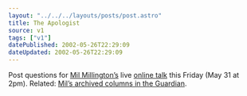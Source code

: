 ```yaml
---
layout: "../../../layouts/posts/post.astro"
title: The Apologist
source: v1
tags: ["v1"]
datePublished: 2002-05-26T22:29:09
dateUpdated: 2002-05-26T22:29:09
---
```


Post questions for [Mil Millington&#8217;s][1] live [online talk][2] this Friday (May 31 at 2pm). Related: [Mil&#8217;s archived columns in the Guardian][3].

[1]: http://homepage.ntlworld.com/mil.millington/ "Mil's Apology Homepage"
[2]: http://talk.guardian.co.uk/WebX?50@@.eea3bdf/25 "Mil Millington at GuardianTalk"
[3]: http://makeashorterlink.com/?P201123D "Mil Millington's columns for The Guardian"
